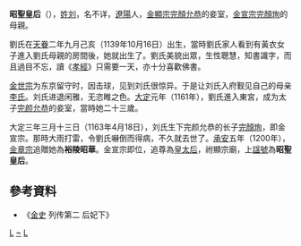 '''昭聖皇后'''（{{bd|1139年|10月16日|1163年|catIdx=L}}），[[刘姓|姓刘]]，名不详，[[遼陽|遼陽]]人，[[完颜允恭|金顯宗完顏允恭]]的妾室，[[金宣宗|金宣宗完顏珣]]的母親。

劉氏在[[天眷|天眷]]二年九月己亥（1139年10月16日）出生，當時劉氏家人看到有黃衣女子進入劉氏母親的房間後，她就出生了。劉氏美貌出眾，生性聰慧，知書識字，而且過目不忘，讀《[[孝經|孝經]]》只需要一天，亦十分喜歡佛書。

[[金世宗|金世宗]]为东京留守时，因击球，见到刘氏很惊异。于是让刘氏入府觐见自己的母亲[[贞懿皇后_(金睿宗)|李氏]]。刘氏进退闲雅，无恣睢之色。[[大定_(金)|大定]]元年（1161年），劉氏進入東宮，成为太子[[完颜允恭|完颜允恭]]的妾室，當時她二十三歲。

大定三年三月十三日（1163年4月18日），刘氏生下完颜允恭的长子[[金宣宗|完顏珣]]，即金宣宗。那時大雨打雷，令劉氏嚇倒而得病，不久就去世了。[[承安_(金)|承安]]五年（1200年），[[金章宗|金章宗]]追贈她為'''裕陵昭華'''。金宣宗即位，追尊為[[皇太后|皇太后]]，祔顯宗廟，上[[諡號|諡號]]為'''昭聖皇后'''。

==參考資料==
*《[[金史|金史]] 列传第二 后妃下》

{{金朝皇后}}
[[Category:金朝追封皇后|L]]
[[Category:刘姓|~]]
[[Category:辽阳人|L]]